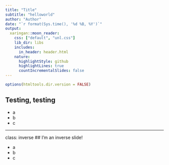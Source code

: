 ```yaml
---
title: "Title"
subtitle: "helloworld"
author: "Author"
date: "`r format(Sys.time(), '%d %B, %Y')`"
output:
  xaringan::moon_reader:
    css: ["default", "unl.css"]
    lib_dir: libs
    includes:
      in_header: header.html
    nature:
      highlightStyle: github
      highlightLines: true
      countIncrementalSlides: false
---
```


```r
options(htmltools.dir.version = FALSE)
```

## Testing, testing

- a
- b
- c

---
class: inverse
## I'm an inverse slide!

- a
- b
- c
